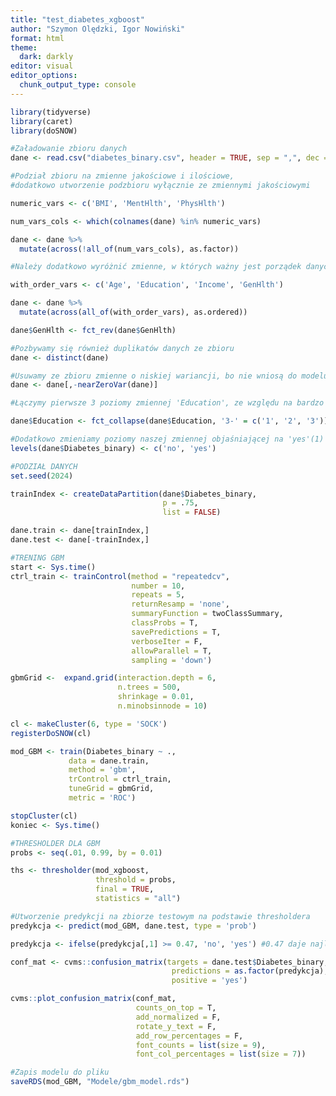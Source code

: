 ```yaml
---
title: "test_diabetes_xgboost"
author: "Szymon Olędzki, Igor Nowiński"
format: html
theme: 
  dark: darkly
editor: visual
editor_options: 
  chunk_output_type: console
---
```


```r
library(tidyverse)
library(caret)
library(doSNOW)
```

```r
#Załadowanie zbioru danych
dane <- read.csv("diabetes_binary.csv", header = TRUE, sep = ",", dec = ".")
```

```r
#Podział zbioru na zmienne jakościowe i ilościowe, 
#dodatkowo utworzenie podzbioru wyłącznie ze zmiennymi jakościowymi

numeric_vars <- c('BMI', 'MentHlth', 'PhysHlth')

num_vars_cols <- which(colnames(dane) %in% numeric_vars)

dane <- dane %>%
  mutate(across(!all_of(num_vars_cols), as.factor))

#Należy dodatkowo wyróżnić zmienne, w których ważny jest porządek danych wartości nominalnych, jak np. wiek. Z tego powodu musimy je dodatkowo uporządkować.

with_order_vars <- c('Age', 'Education', 'Income', 'GenHlth')

dane <- dane %>%
  mutate(across(all_of(with_order_vars), as.ordered))

dane$GenHlth <- fct_rev(dane$GenHlth)

#Pozbywamy się również duplikatów danych ze zbioru
dane <- distinct(dane)
```

```r
#Usuwamy ze zbioru zmienne o niskiej wariancji, bo nie wniosą do modelu istotnych informacji
dane <- dane[,-nearZeroVar(dane)]
```

```r
#Łączymy pierwsze 3 poziomy zmiennej 'Education', ze względu na bardzo niewielką ilość informacji jaką przekazują osobno

dane$Education <- fct_collapse(dane$Education, '3-' = c('1', '2', '3'))
```

```r
#Dodatkowo zmieniamy poziomy naszej zmiennej objaśniającej na 'yes'(1) i 'no'(0) (konieczne dla poprawnego działania RandomForest i XGBoost)
levels(dane$Diabetes_binary) <- c('no', 'yes')
```

```r
#PODZIAŁ DANYCH
set.seed(2024)

trainIndex <- createDataPartition(dane$Diabetes_binary,
                                  p = .75,
                                  list = FALSE)

dane.train <- dane[trainIndex,]
dane.test <- dane[-trainIndex,]
```

```r
#TRENING GBM
start <- Sys.time()
ctrl_train <- trainControl(method = "repeatedcv",
                           number = 10, 
                           repeats = 5,
                           returnResamp = 'none',
                           summaryFunction = twoClassSummary,
                           classProbs = T,
                           savePredictions = T,
                           verboseIter = F,
                           allowParallel = T,
                           sampling = 'down')

gbmGrid <-  expand.grid(interaction.depth = 6,
                        n.trees = 500,                                      
                        shrinkage = 0.01,                                   
                        n.minobsinnode = 10)

cl <- makeCluster(6, type = 'SOCK')
registerDoSNOW(cl)

mod_GBM <- train(Diabetes_binary ~ ., 
             data = dane.train,
             method = 'gbm',
             trControl = ctrl_train,
             tuneGrid = gbmGrid,
             metric = 'ROC')

stopCluster(cl)
koniec <- Sys.time()
```

```r
#THRESHOLDER DLA GBM
probs <- seq(.01, 0.99, by = 0.01)

ths <- thresholder(mod_xgboost,
                   threshold = probs,
                   final = TRUE,
                   statistics = "all")
```

```r
#Utworzenie predykcji na zbiorze testowym na podstawie thresholdera
predykcja <- predict(mod_GBM, dane.test, type = 'prob')

predykcja <- ifelse(predykcja[,1] >= 0.47, 'no', 'yes') #0.47 daje najlepszy balans między Sensitivity i Specificity (ok. 73% oba)

conf_mat <- cvms::confusion_matrix(targets = dane.test$Diabetes_binary,
                                    predictions = as.factor(predykcja),
                                    positive = 'yes')

cvms::plot_confusion_matrix(conf_mat,
                            counts_on_top = T,
                            add_normalized = F,
                            rotate_y_text = F,
                            add_row_percentages = F,
                            font_counts = list(size = 9),
                            font_col_percentages = list(size = 7))
```

```r
#Zapis modelu do pliku
saveRDS(mod_GBM, "Modele/gbm_model.rds")
```
